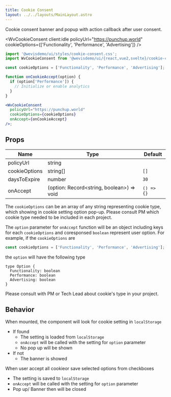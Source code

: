 ```yaml
---
title: Cookie Consent
layout: ../../layouts/MainLayout.astro
---
```



Cookie consent banner and popup with action callback after user consent.

<WvCookieConsent
  client:idle
  policyUrl="https://punchup.world"
  cookieOptions={['Functionality', 'Performance', 'Advertising']}
/>

```jsx
import '@wevisdemo/ui/styles/cookie-consent.css';
import WvCookieConsent from '@wevisdemo/ui/{react,vue2,svelte}/cookie-consent';

const cookieOptions = ['Functionality', 'Performance', 'Advertising'];

function onCookieAccept(option) {
  if (option['Performance']) {
    // Initialize or enable analytics
  }
}

<WvCookieConsent
  policyUrl="https://punchup.world"
  cookieOptions={cookieOptions}
  onAccept={onCookieAccept}
/>;
```

## Props

| Name          | Type                                       | Default    |
| ------------- | ------------------------------------------ | ---------- |
| policyUrl     | string                                     |            |
| cookieOptions | string[]                                   | `[]`       |
| daysToExpire  | number                                     | `30`       |
| onAccept      | (option: Record\<string, boolean>) => void | `() => {}` |

The `cookieOptions` can be an array of any string representing cookie type, which showing in cookie setting option pop-up. Please consult PM which cookie type needed to be included in each project.

The `option` parameter for `onAccept` function will be an object including keys for each `cookieOptions` and coresponsed `boolean` represent user option. For example, if the `cookieOptions` are

```js
const cookieOptions = ['Functionality', 'Performance', 'Advertising'];
```

the `option` will have the following type

```tsx
type Option {
  Functionality: boolean
  Performance: boolean
  Advertising: boolean
}
```

Please consult with PM or Tech Lead about cookie's type in your project.

## Behavior

When mounted, the component will look for cookie setting in `localStorage`

- If found
  - The setting is loaded from `localStorage`
  - `onAccept` will be called with the setting for `option` parameter
  - No pop up will be shown
- If not
  - The banner is showed

When user accept all cookieor save selected options from checkboxes

- The setting is saved to `localStorage`
- `onAccept` will be called with the setting for `option` parameter
- Pop up/ Banner then will be closed
